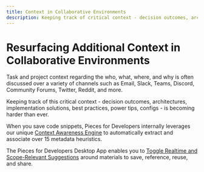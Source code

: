 ```yaml
---
title: Context in Collaborative Environments
description: Keeping track of critical context - decision outcomes, architectures, implementation solutions, best practices, power tips, configs - is becoming harder than ever.
---
```


# Resurfacing Additional Context in Collaborative Environments
Task and project context regarding the who, what, where, and why is often discussed over a variety of channels such as Email, Slack, Teams, Discord, Community Forums, Twitter, Reddit, and more.

Keeping track of this critical context - decision outcomes, architectures, implementation solutions, best practices, power tips, configs - is becoming harder than ever.

When you save code snippets, Pieces for Developers internally leverages our unique <a target="_blank" href="{{ links.internal.context_awareness_engine.origin_details }}">Context Awareness Engine</a> to automatically extract and associate over 15 metadata heuristics.

The Pieces for Developers Desktop App enables you to <a target="_blank" href="{{ links.internal.global_search_suggestion_reuse.sort_scope_relevant }}">Toggle Realtime and Scope-Relevant Suggestions</a> around materials to save, reference, reuse, and share.
